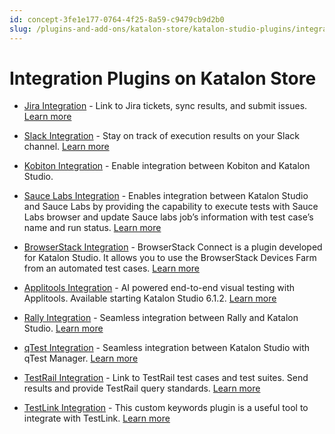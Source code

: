 ```yaml
---
id: concept-3fe1e177-0764-4f25-8a59-c9479cb9d2b0
slug: /plugins-and-add-ons/katalon-store/katalon-studio-plugins/integration-plugins-on-katalon-store
---
```


# Integration Plugins on Katalon Store

-   [Jira Integration](https://store.katalon.com/product/3/Jira-Integration) - Link to Jira tickets, sync results, and submit issues. [Learn more](/organize/integration-for-organizing-tests/jira-integration/configure-jira-integration-in-katalon-studio)

-   [Slack Integration](https://store.katalon.com/product/4/Slack-Integration) - Stay on track of execution results on your Slack channel. [Learn more](/analyze/integration-for-test-analyzing/slack-integration/manage-test-reports-in-slack-katalon-studio-integration)

-   [Kobiton Integration](https://store.katalon.com/product/137/Kobiton-Integration) - Enable integration between Kobiton and Katalon Studio.

-   [Sauce Labs Integration](https://store.katalon.com/product/75/Sauce-Labs-Integration) - Enables integration between Katalon Studio and Sauce Labs by providing the capability to execute tests with Sauce Labs browser and update Sauce labs job’s information with test case’s name and run status. [Learn more](/execute/cloud-based-test-execution/integration-with-other-vendors-for-cloud-execution/sauce-labs-integration)

-   [BrowserStack Integration](https://store.katalon.com/product/45/BrowserStack-Integration) - BrowserStack Connect is a plugin developed for Katalon Studio. It allows you to use the BrowserStack Devices Farm from an automated test cases. [Learn more](/execute/cloud-based-test-execution/integration-with-other-vendors-for-cloud-execution/browserstack-integration)

-   [Applitools Integration](https://store.katalon.com/product/44/Applitools-Integration) - AI powered end-to-end visual testing with Applitools. Available starting Katalon Studio 6.1.2. [Learn more](/create-tests/keywords/using-keywords-in-katalon-studio/web-testing/applitools-integration-in-katalon-studio)

-   [Rally Integration](https://store.katalon.com/product/125/Rally-Integration) - Seamless integration between Rally and Katalon Studio. [Learn more](/organize/integration-for-organizing-tests/configure-rally-integration-in-katalon-studio)

-   [qTest Integration](https://store.katalon.com/product/136/qTest-Integration) - Seamless integration between Katalon Studio with qTest Manager. [Learn more](/organize/integration-for-organizing-tests/configure-qtest-integration-in-katalon-studio)

-   [TestRail Integration](https://store.katalon.com/product/13/TestRail-Integration) - Link to TestRail test cases and test suites. Send results and provide TestRail query standards. [Learn more](/organize/integration-for-organizing-tests/configure-testrail-integration-in-katalon-studio)

-   [TestLink Integration](https://store.katalon.com/product/71/TestLink-Integration) - This custom keywords plugin is a useful tool to integrate with TestLink. [Learn more](/organize/integration-for-organizing-tests/testlink-integration)